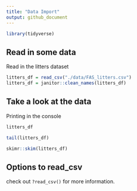 ```yaml
---
title: "Data Import"
output: github_document
---
```


```r

library(tidyverse)

```

## Read in some data

 Read in the litters dataset
 
```r
litters_df = read_csv("./data/FAS_litters.csv")
litters_df = janitor::clean_names(litters_df)
```
 
## Take a look at the data

Printing in the console

```r

litters_df

```

```r

tail(litters_df)

```

```r

skimr::skim(litters_df)

```
 
## Options to read_csv
 
check out `?read_csv()` for more information.

 